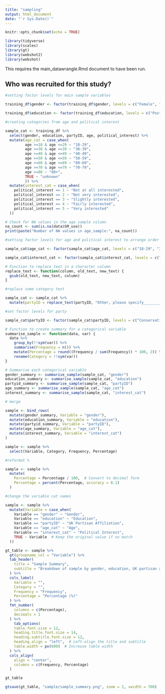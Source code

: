 ---
title: "sampling"
output: html_document
date: "`r Sys.Date()`"
---

```{r setup, include=FALSE}
knitr::opts_chunk$set(echo = TRUE)
```

```{r}

library(tidyverse)
library(scales)
library(gt)
library(webshot2)
library(webshot)

```

This requires the main_datawrangle.Rmd document to have been run.

## Who was recruited for this study?

```{r include=FALSE}

#setting factor levels for main sample variables

training_df$gender <- factor(training_df$gender, levels = c("Female", "Male", "Non-binary / third gender", "Prefer not to say"))

training_df$education <- factor(training_df$education, levels = c("Postgraduate (e.g. M.Sc, Ph.D)", "Undergraduate University (e.g. BA, B.Sc, B.Ed)", "A-level, or equivalent", "GCSE level, or equivalent", "No formal qualifications", "Other, please specify"))

#creating categories from age and political interest

sample_cat <- training_df %>%
  select(gender, education, partyID, age, political_interest) %>%
  mutate(age_cat = case_when(
         age >=18 & age <=29 ~ "18-29",
         age >=30 & age <=39 ~ "30-39",
         age >=40 & age <=49 ~ "40-49",
         age >=50 & age <=59 ~ "50-59",
         age >=60 & age <=69 ~ "60-69",
         age >=70 & age <=79 ~ "70-79",
         age >=80 ~ "80+",
         TRUE ~ "unknown"
         )) %>%
  mutate(interest_cat = case_when(
    political_interest == 1 ~ "Not at all interested",
    political_interest == 2 ~ "Not very interested",
    political_interest == 3 ~ "Slightly interested",
    political_interest == 4 ~ "Fairly interested",
    political_interest == 5 ~ "Very interested"
  ))

# Check for NA values in the age_sample column
na_count <- sum(is.na(data$SM_use))
print(paste("Number of NA values in age_sample:", na_count))

#setting factor levels for age and political interest to arrange order

sample_cat$age_cat <- factor(sample_cat$age_cat, levels = c("18-29", "30-39", "40-49", "50-59", "60-69", "70-79", "80+"))

sample_cat$interest_cat <- factor(sample_cat$interest_cat, levels = c("Not at all interested", "Not very interested", "Slightly interested", "Fairly interested", "Very interested"))

# Function to replace text in a character column
replace_text <- function(column, old_text, new_text) {
  gsub(old_text, new_text, column)
}

#replace some category text

sample_cat <- sample_cat %>%
  mutate(partyID = replace_text(partyID, "Other, please specify___________", "Other"))

#set factor levels for party

sample_cat$partyID <- factor(sample_cat$partyID, levels = c("Conservative", "Labour", "Liberal Democrat", "Green Party", "Reform UK", "Scottish National Party (SNP)", "Alliance Party", "Democratic Unionist Party", "Sinn Féin", "Plaid Cymru", "United Kingdom Independence Party (UKIP)", "Other", "I do not identify with any political party"))

```

```{r echo=FALSE}

# Function to create summary for a categorical variable
summarise_sample <- function(data, var) {
  data %>%
    group_by(!!sym(var)) %>%
    summarise(Frequency = n()) %>%
    mutate(Percentage = round((Frequency / sum(Frequency)) * 100, 2)) %>%
    rename(Category = !!sym(var))
}

# Summarise each categorical variable
gender_summary <- summarise_sample(sample_cat, "gender")
education_summary <- summarise_sample(sample_cat, "education")
partyid_summary <- summarise_sample(sample_cat, "partyID")
age_summary <- summarise_sample(sample_cat, "age_cat")
interest_summary <- summarise_sample(sample_cat, "interest_cat")

# merge

sample <- bind_rows(
  mutate(gender_summary, Variable = "gender"),
  mutate(education_summary, Variable = "education"),
  mutate(partyid_summary, Variable = "partyID"),
  mutate(age_summary, Variable = "age_cat"),
  mutate(interest_summary, Variable = "interest_cat")
)

sample <- sample %>%
  select(Variable, Category, Frequency, Percentage)

#reformat %

sample <- sample %>%
  mutate(
    Percentage = Percentage / 100,  # Convert to decimal form
    Percentage = percent(Percentage, accuracy = 0.1)
  )

```

```{r}

#change the variable cat names

sample <- sample %>%
  mutate(Variable = case_when(
    Variable == "gender" ~ "Gender",
    Variable == "education" ~ "Education",
    Variable == "partyID" ~ "UK Partisan Affiliation",
    Variable == "age_cat" ~ "Age",
    Variable == "interest_cat" ~ "Political Interest",
    TRUE ~ Variable  # Keep the original value if no match
  ))

gt_table <- sample %>%
  gt(groupname_col = "Variable") %>%
  tab_header(
    title = "Sample Summary",
    subtitle = "Breakdown of sample by gender, education, UK partisan affiliation, age, and political\n interest"
  ) %>%
  cols_label(
    Variable = "",
    Category = "",
    Frequency = "Frequency",
    Percentage = "Percentage (%)"
  ) %>%
  fmt_number(
    columns = c(Percentage),
    decimals = 1
  ) %>%
    tab_options(
    table.font.size = 12,
    heading.title.font.size = 14,
    heading.subtitle.font.size = 12,
    heading.align = "left",  # Left-align the title and subtitle
    table.width = px(600)  # Increase table width
  ) %>%
  cols_align(
    align = "center",
    columns = c(Frequency, Percentage)
  )

gt_table

gtsave(gt_table, "sample/sample_summary.png", zoom = 2, vwidth = 700)

```


